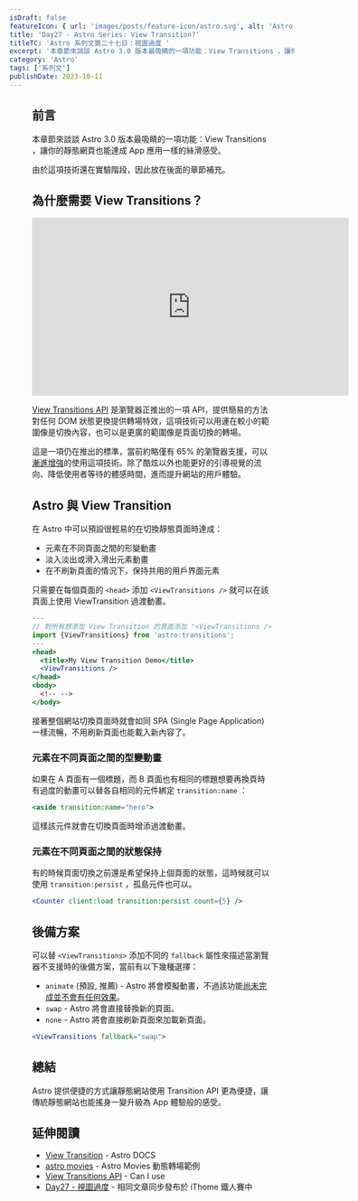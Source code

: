```yaml
---
isDraft: false
featureIcon: { url: 'images/posts/feature-icon/astro.svg', alt: 'Astro Logo' }
title: 'Day27 - Astro Series: View Transition?'
titleTC: 'Astro 系列文第二十七日：視圖過度 '
excerpt: '本章節來談談 Astro 3.0 版本最吸睛的一項功能：View Transitions ，讓你的靜態網頁也能達成 App 應用一樣的絲滑感受。由於這項技術還在實驗階段，因此放在後面的章節補充。'
category: 'Astro'
tags: ['系列文']
publishDate: 2023-10-11
---
```


<Figure
  width="1200"
  height="600"
  src="images/posts/ithome-astro/thumbnail/day27-view-transition.webp"
  alt="一個漂亮的漸層背景上面有一句標題：「視圖過度」"
/>

## 前言

本章節來談談 Astro 3.0 版本最吸睛的一項功能：View Transitions ，讓你的靜態網頁也能達成 App 應用一樣的絲滑感受。

由於這項技術還在實驗階段，因此放在後面的章節補充。

## 為什麼需要 View Transitions？

<iframe width="560" height="315" src="https://www.youtube-nocookie.com/embed/JCJUPJ_zDQ4?si=ixkIc_ef6z-LhupD&amp;controls=0" title="YouTube video player" frameborder="0" allow="accelerometer; autoplay; clipboard-write; encrypted-media; gyroscope; picture-in-picture; web-share" allowfullscreen></iframe>

[View Transitions API](https://developer.chrome.com/docs/web-platform/view-transitions/) 是瀏覽器正推出的一項 API，提供簡易的方法對任何 DOM 狀態更換提供轉場特效，這項技術可以用運在較小的範圍像是切換內容，也可以是更廣的範圍像是頁面切換的轉場。

這是一項仍在推出的標準，當前約略僅有 65% 的瀏覽器支援，可以[漸進增強](https://developer.mozilla.org/zh-TW/docs/Glossary/Progressive_Enhancement)的使用這項技術。除了酷炫以外也能更好的引導視覺的流向、降低使用者等待的體感時間，進而提升網站的用戶體驗。

## Astro 與 View Transition

在 Astro 中可以預設很輕易的在切換靜態頁面時達成：

- 元素在不同頁面之間的形變動畫
- 淡入淡出或滑入滑出元素動畫
- 在不刷新頁面的情況下，保持共用的用戶界面元素

只需要在每個頁面的 `<head>` 添加 `<ViewTransitions />` 就可以在該頁面上使用 ViewTransition 過渡動畫。

```jsx
---
// 對所有想添加 View Transition 的頁面添加 "<ViewTransitions />" component
import {ViewTransitions} from 'astro:transitions';
---
<head>
  <title>My View Transition Demo</title>
  <ViewTransitions />
</head>
<body>
  <!-- -->
</body>
```

接著整個網站切換頁面時就會如同 SPA (Single Page Application) 一樣流暢，不用刷新頁面也能載入新內容了。

### 元素在不同頁面之間的型變動畫

如果在 A 頁面有一個標題，而 B 頁面也有相同的標題想要再換頁時有過度的動畫可以替各自相同的元件綁定 `transition:name` ：

```jsx
<aside transition:name="hero">
```

這樣該元件就會在切換頁面時增添過渡動畫。

### 元素在不同頁面之間的狀態保持

有的時候頁面切換之前還是希望保持上個頁面的狀態，這時候就可以使用 `transition:persist` ，孤島元件也可以。

```jsx
<Counter client:load transition:persist count={5} />
```

## 後備方案

可以替 `<ViewTransitions>` 添加不同的 `fallback` 屬性來描述當瀏覽器不支援時的後備方案，當前有以下幾種選擇：

- `animate` (預設, 推薦) - Astro 將會模擬動畫，不過該功能[尚未完成並不會有任何效果](https://github.com/withastro/astro/issues/8301#issuecomment-1699546688)。
- `swap` - Astro 將會直接替換新的頁面。
- `none` - Astro 將會直接刷新頁面來加載新頁面。

```jsx
<ViewTransitions fallback="swap">
```

## 總結

Astro 提供便捷的方式讓靜態網站使用 Transition API 更為便捷，讓傳統靜態網站也能搖身一變升級為 App 體驗般的感受。

## 延伸閱讀

- [View Transition](https://docs.astro.build/en/guides/view-transitions/) - Astro DOCS
- [astro movies](https://astro-movies.pages.dev/movies/615656) - Astro Movies 動態轉場範例
- [View Transitions API](https://caniuse.com/view-transitions) - Can I use
- [Day27 - 視圖過度](https://ithelp.ithome.com.tw/articles/10338720) - 相同文章同步發布於 iThome 鐵人賽中
